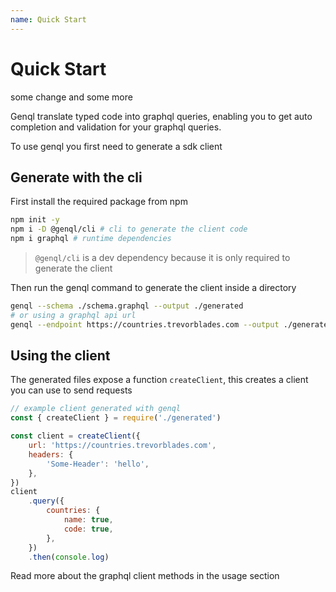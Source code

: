 ```yaml
---
name: Quick Start
---
```


# Quick Start

some change and some more

Genql translate typed code into graphql queries, enabling you to get auto completion and validation for your graphql queries.

To use genql you first need to generate a sdk client

## Generate with the cli

First install the required package from npm

```bash
npm init -y
npm i -D @genql/cli # cli to generate the client code
npm i graphql # runtime dependencies
```

> `@genql/cli` is a dev dependency because it is only required to generate the client

Then run the genql command to generate the client inside a directory

```bash
genql --schema ./schema.graphql --output ./generated
# or using a graphql api url
genql --endpoint https://countries.trevorblades.com --output ./generated -H 'Authorization: Bearer myToken'
```

## Using the client

The generated files expose a function `createClient`, this creates a client you can use to send requests

```js
// example client generated with genql
const { createClient } = require('./generated')

const client = createClient({
    url: 'https://countries.trevorblades.com',
    headers: {
        'Some-Header': 'hello',
    },
})
client
    .query({
        countries: {
            name: true,
            code: true,
        },
    })
    .then(console.log)
```

Read more about the graphql client methods in the usage section